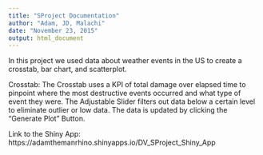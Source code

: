```yaml
---
title: "SProject Documentation"
author: "Adam, JD, Malachi"
date: "November 23, 2015"
output: html_document
---
```


In this project we used data about weather events in the US to create a crosstab, bar chart, and scatterplot.

Crosstab: The Crosstab uses a KPI of total damage over elapsed time to pinpoint where the most destructive events occurred and what type of event they were. The Adjustable Slider filters out data below a certain level to eliminate outlier or low data. The data is updated by clicking the "Generate Plot" Button.

Link to the Shiny App:
https://adamthemanrhino.shinyapps.io/DV_SProject_Shiny_App
